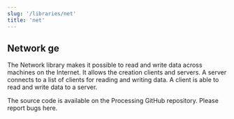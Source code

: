 ```yaml
---
slug: '/libraries/net'
title: 'net'
---
```


## Network ge

The Network library makes it possible to read and write data across machines on the Internet. It allows the creation clients and servers. A server connects to a list of clients for reading and writing data. A client is able to read and write data to a server.

The source code is available on the Processing GitHub repository. Please report bugs here.
